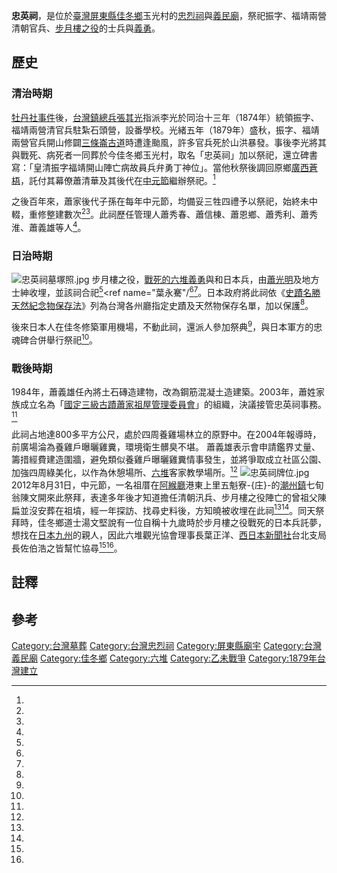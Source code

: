 {{coord|22.419088|120.575284|display=title}}
{{東亞廟宇
| name = 忠英祠
| img =File:忠英祠正面照.jpg
| img_capt = 
| image_width = 250px
| location = {{ROC-TWN}}[[屏東縣|屏東縣]][[佳冬鄉|佳冬鄉]]玉光村
| god =
| type = 
| struct = 
| open_year ={{QIN}}[[光緒|光緒]]五年（1879年）{{efn|依《自由時報》記者葉永騫所拍照片，此祠石香爐上刻光緒己卯年（1879年）<ref name="葉永騫"/>，主委蕭義雄亦表示此祠在光緒五年（1879年）就已建立<ref name="潘成旺"/>。}}
| cere_date =
| cultural_collection= 
|}}
'''忠英祠'''，是位於[[臺灣|臺灣]][[屏東縣|屏東縣]][[佳冬鄉|佳冬鄉]]玉光村的[[忠烈祠|忠烈祠]]與[[義民廟|義民廟]]，祭祀振字、福靖兩營清朝官兵、[[步月樓之役|步月樓之役]]的士兵與[[義勇|義勇]]。

==歷史==
===清治時期===

[[牡丹社事件|牡丹社事件]]後，[[台灣鎮|台灣鎮]][[總兵|總兵]][[張其光|張其光]]指派李光於同治十三年（1874年）統領振字、福靖兩營清官兵駐紮石頭營，設番學校。光緒五年（1879年）盛秋，振字、福靖兩營官兵開山修闢[[三條崙古道|三條崙古道]]時遭逢颱風，許多官兵死於山洪暴發。事後李光將其與戰死、病死者一同葬於今佳冬鄉玉光村，取名「忠英祠」加以祭祀，還立碑書寫：「皇清振字福靖開山陣亡病故員兵弁勇丁神位」。當他秋祭後調回原鄉[[廣西|廣西]][[蒼梧|蒼梧]]，託付其幕僚蕭清華及其後代在[[中元節|中元節]]繼辦祭祀。<ref name="廖銘瑞"/>

之後百年來，蕭家後代子孫在每年中元節，均備妥三牲四禮予以祭祀，始終未中輟，重修整建數次<ref name="張丞仁2"/><ref name="張丞仁"/>。此祠歷任管理人蕭秀春、蕭信棟、蕭恩鄉、蕭秀利、蕭秀淮、蕭義雄等人<ref name="廖銘瑞"/>。

===日治時期===
[[File:忠英祠墓塚照.jpg|thumb]]
步月樓之役，[[義民爺|戰死的六堆義勇]]與和日本兵，由[[蕭光明|蕭光明]]及地方士紳收埋，並該祠合祀<ref name="廖銘瑞"/><ref name="葉永騫"/<ref name="張丞仁2"/><ref name="鄭浩"/>。日本政府將此祠依《[[史蹟名勝天然紀念物保存法|史蹟名勝天然紀念物保存法]]》列為台灣各州廳指定史蹟及天然物保存名單，加以保護<ref name="吳永華"/>。

後來日本人在佳冬修築軍用機場，不動此祠，還派人參加祭典<ref name="鄭浩"/>，與日本軍方的忠魂碑{{efn|十幾名在步月樓之役陣亡的日本官兵遺骸合葬於六根-{庄}-南柵門外，其上立忠魂碑。戰後該碑改光復紀念碑，成為佳冬六根村交通地標。1984年佳冬國小遷校，建商於其上興建大樓因此原碑湮滅。佳冬國小百週年校慶，地方士紳依原圖仿照興建矗立校園內。<ref name="佳冬國小"/>}}合併舉行祭祀<ref name="陳麗華"/>。

===戰後時期===

1984年，蕭義雄任內將土石磚造建物，改為鋼筋混凝土造建築。2003年，蕭姓家族成立名為「[[蕭家祖屋|國定三級古蹟蕭家祖屋管理委員會]]」的組織，決議接管忠英祠事務。<ref name="廖銘瑞"/>

此祠占地達800多平方公尺，處於四周養雞場林立的原野中。在2004年報導時，前廣場淪為養雞戶曝曬雞糞，環境衛生髒臭不堪。 蕭義雄表示會申請鑑界丈量、籌措經費建造圍牆，避免類似養雞戶曝曬雞糞情事發生，並將爭取成立社區公園、加強四周綠美化，以作為休憩場所、[[六堆|六堆]]客家教學場所。<ref name="張丞仁2"/>
[[File:忠英祠牌位.jpg|thumb]]
2012年8月31日，中元節，一名祖厝在[[阿緱廳|阿緱廳]]港東上里五魁寮-{庄}-的[[潮州鎮|潮州鎮]]七旬翁陳文開來此祭拜，表達多年後才知道擔任清朝汛兵、步月樓之役陣亡的曾祖父陳扁並沒安葬在祖墳，經一年探訪、找尋史料後，方知曉被收埋在此祠<ref name="葉永騫"/><ref name="潘成旺"/>。同天祭拜時，佳冬鄉道士湯文堅說有一位自稱十九歲時於步月樓之役戰死的日本兵託夢，想找在[[九州_(日本)|日本九州]]的親人，因此六堆觀光協會理事長葉正洋、[[西日本新聞|西日本新聞社]]台北支局長佐伯浩之皆幫忙協尋<ref name="張進安"/><ref name="張進安2"/>。

==註釋==
{{notelist|iger=}}

== 參考 ==
{{Reflist|35em|refs =

<ref name="佳冬國小">{{Cite web|url=http://163.24.85.15/editor_model/u_editor_v1.asp?id={32FED9F4-9AC4-4C6B-ABA4-FEFACF31200B}|title=忠魂碑的由來|author=|language=zh-tw|publisher=屏東縣佳冬國小|date=2009-02-03|accessdate=2016-05-22}}</ref>

<ref name="吳永華">{{cite book |author=吳永華|chapter=〈各州廳指定之史蹟名勝天然紀念物〉|title=《台灣歷史紀念物：日治時期台灣史蹟名勝與天然紀念物的故事》|date=2000-05-30|publisher=晨星出版社 |location=臺灣|language=zh-tw|isbn=9575838602}}</ref>

<ref name="陳麗華">{{cite book |author=陳麗華|chapter=〈新興階層的自覺意識〉|title=《族群與國家：六堆客家認同的形成（1683-1973）》|date=2015-11|publisher=國立臺灣大學出版中心|location=臺灣|language=zh-tw |isbn=9789863501060}}</ref>

<ref name="張進安">{{Cite news|url=|title=佳冬陣亡日軍地方盼移靈回鄉|author=張進安|language=zh-tw|publisher=《聯合報》|date=2012-11-17|accessdate=}}</ref>

<ref name="張進安2">{{Cite news|url=|title=日媒南下佳冬 替戰死日軍尋親|author=張進安|language=zh-tw|publisher=《聯合報》|date=2012-12-05|accessdate=}}</ref>

<ref name="張丞仁2">{{Cite news|url=http://com.tacocity.com.tw/liouduai/topic/index.phtml?doit=mess&tID=2980|title=佳冬忠英祠　淪為雞糞曝曬場|author=張丞仁|language=zh-tw|publisher=東森新聞|date=2004-09-05|accessdate=2016-05-23}}</ref>

<ref name="張丞仁">{{Cite news|url=http://com.tacocity.com.tw/liouduai/topic/index.phtml?doit=mess&tID=2979|title=佳冬忠英祠狹窄簡陋 蕭家後代籲政府重視|author=張丞仁|language=zh-tw|publisher=東森新聞|date=2004-09-03|accessdate=2016-05-23}}</ref>

<ref name="廖銘瑞">{{Cite news|url=http://news.e2.com.tw/utf-8/2012-8/4103131.htm|title=2012年忠英祠中元祭祀|author=廖銘瑞|language=zh-tw|publisher=壹凸新聞|date=2012-08-31|accessdate=2016-05-23}}</ref>

<ref name="鄭浩">{{cite journal |author=鄭浩|title=〈六堆尋根之旅〉|journal=《六堆風雲》|issue=第34期|date=1992-04|publisher=六堆風雲雜誌社|location=台灣|language=zh-tw}}</ref>


<ref name="葉永騫">{{Cite news|url=http://news.ltn.com.tw/news/local/paper/611743|title=〈南部〉《祭祖墳 阿祖都不回答》老翁尋祖埋骨處 拜得允杯|author=葉永騫|language=zh-tw|publisher=《自由時報》|date=2012-09-01|accessdate=2016-05-23}}</ref>


<ref name="潘成旺">{{Cite news|url=http://web.pts.org.tw/hakka/news/detail.php?id=88585|title=佳冬蕭氏家族 祭抗日英靈行之有年|author=潘成旺|language=zh-tw|publisher=客家電視台|date=2012-08-31|accessdate=2016-05-23}}</ref>

}}
{{Portal bar|臺灣|宗教|border=no}}
 {{commonscat|Zhong Ying Shrine}}
[[Category:台灣墓葬|Category:台灣墓葬]]
[[Category:台灣忠烈祠|Category:台灣忠烈祠]]
[[Category:屏東縣廟宇|Category:屏東縣廟宇]]
[[Category:台灣義民廟|Category:台灣義民廟]]
[[Category:佳冬鄉|Category:佳冬鄉]]
[[Category:六堆|Category:六堆]]
[[Category:乙未戰爭|Category:乙未戰爭]]
[[Category:1879年台灣建立|Category:1879年台灣建立]]